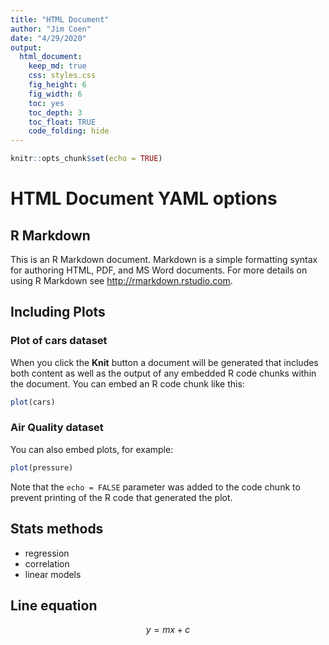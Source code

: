 ```yaml
---
title: "HTML Document"
author: "Jim Coen"
date: "4/29/2020"
output:
  html_document: 
    keep_md: true
    css: styles.css
    fig_height: 6
    fig_width: 6
    toc: yes
    toc_depth: 3
    toc_float: TRUE
    code_folding: hide
---
```


```r
knitr::opts_chunk$set(echo = TRUE)
```

# HTML Document YAML options

## R Markdown {#nextsteps .emphasized}

This is an R Markdown document. Markdown is a simple formatting syntax for authoring HTML, PDF, and MS Word documents. For more details on using R Markdown see <http://rmarkdown.rstudio.com>.

## Including Plots

### Plot of cars dataset
When you click the **Knit** button a document will be generated that includes both content as well as the output of any embedded R code chunks within the document. You can embed an R code chunk like this:

```r
plot(cars)
```

### Air Quality dataset
You can also embed plots, for example:

```r
plot(pressure)
```

Note that the `echo = FALSE` parameter was added to the code chunk to prevent printing of the R code that generated the plot.

## Stats methods
* regression
* correlation
* linear models

## Line equation

$$y = m x + c$$

